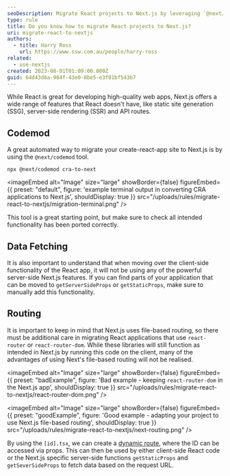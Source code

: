 ```yaml
---
seoDescription: Migrate React projects to Next.js by leveraging `@next/ codemod` and understanding server-side rendering, API routes, and file-based routing.
type: rule
title: Do you know how to migrate React projects to Next.js?
uri: migrate-react-to-nextjs
authors:
  - title: Harry Ross
    url: https://www.ssw.com.au/people/harry-ross
related:
  - use-nextjs
created: 2023-08-01T01:09:00.000Z
guid: 64d43d6a-984f-43e0-8be5-e3f01bf543b7
---
```


While React is great for developing high-quality web apps, Next.js offers a wide range of features that React doesn't have, like static site generation (SSG), server-side rendering (SSR) and API routes.
## Codemod

A great automated way to migrate your create-react-app site to Next.js is by using the `@next/codemod` tool.

```shell
npx @next/codemod cra-to-next
```


<imageEmbed
  alt="Image"
  size="large"
  showBorder={false}
  figureEmbed={{
    preset: "default",
    figure: 'example terminal output in converting CRA applications to Next.js',
    shouldDisplay: true
  }}
  src="/uploads/rules/migrate-react-to-nextjs/migration-terminal.png"
/>

This tool is a great starting point, but make sure to check all intended functionality has been ported correctly.

## Data Fetching

It is also important to understand that when moving over the client-side functionality of the React app, it will not be using any of the powerful server-side Next.js features. If you can find parts of your application that can be moved to `getServerSideProps` or `getStaticProps`, make sure to manually add this functionality.

## Routing

It is important to keep in mind that Next.js uses file-based routing, so there must be additional care in migrating React applications that use `react-router` or `react-router-dom`. While these libraries will still function as intended in Next.js by running this code on the client, many of the advantages of using Next's file-based routing will not be realised.

<imageEmbed
  alt="Image"
  size="large"
  showBorder={false}
  figureEmbed={{
    preset: "badExample",
    figure: 'Bad example - keeping `react-router-dom` in the Next.js app',
    shouldDisplay: true
  }}
  src="/uploads/rules/migrate-react-to-nextjs/react-router-dom.png"
/>

<imageEmbed
  alt="Image"
  size="large"
  showBorder={false}
  figureEmbed={{
    preset: "goodExample",
    figure: 'Good example - adapting your project to use Next.js file-based routing',
    shouldDisplay: true
  }}
  src="/uploads/rules/migrate-react-to-nextjs/next-routing.png"
/>

By using the `[id].tsx`, we can create a [dynamic route](https://nextjs.org/docs/pages/building-your-application/routing/dynamic-routes), where the ID can be accessed via props. This can then be used by either client-side React code or the Next.js specific server-side functions `getStaticProps` and `getSeverSideProps` to fetch data based on the request URL.